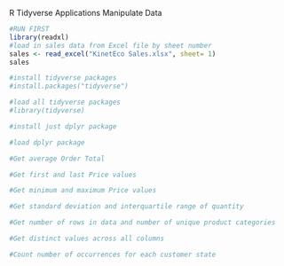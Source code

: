 R Tidyverse Applications
Manipulate Data

```r
#RUN FIRST
library(readxl)
#load in sales data from Excel file by sheet number
sales <- read_excel("KinetEco Sales.xlsx", sheet= 1)
sales
```

```r
#install tidyverse packages
#install.packages("tidyverse")
```

```r
#load all tidyverse packages
#library(tidyverse)
```

```r
#install just dplyr package

```

```r
#load dplyr package

```

```r
#Get average Order Total

```

```r
#Get first and last Price values

```

```r
#Get minimum and maximum Price values

```

```r
#Get standard deviation and interquartile range of quantity

```

```r
#Get number of rows in data and number of unique product categories

```

```r
#Get distinct values across all columns

```

```r
#Count number of occurrences for each customer state

```
